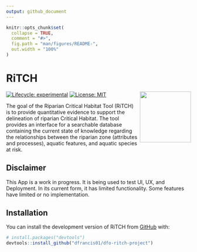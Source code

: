 ```yaml
---
output: github_document
---
```


<!-- README.md is generated from README.Rmd. Please edit that file -->

```r
knitr::opts_chunk$set(
  collapse = TRUE,
  comment = "#>",
  fig.path = "man/figures/README-",
  out.width = "100%"
)
```

# RiTCH
<img src="man/figures/logo.png" align="right" height="139" />
<!-- badges: start -->
[![Lifecycle: experimental](https://img.shields.io/badge/lifecycle-experimental-orange.svg)](https://lifecycle.r-lib.org/articles/stages.html#experimental)
[![License: MIT](https://img.shields.io/badge/License-MIT-brightgreen.svg)](https://opensource.org/licenses/MIT)
<!-- badges: end -->

The goal of the Riparian Critical Habitat Tool (RiTCH) is to provide quantitative evidence to support the delineation of riparian Critical Habitat. The tool provides an interface for a searchable database containing the current state of knowledge regarding the relationships between the riparian zone (attributes and processes), aquatic features, and aquatic species at risk.

## Disclaimer
This App is a work in progress. It is being used to test UI, UX, and 
Deployment. In its current form, it has limited functionality. Some features have limited or no implementation.

## Installation

You can install the development version of RiTCH from [GitHub](https://github.com/) with:

``` r
# install.packages("devtools")
devtools::install_github("dfrancis01/dfo-ritch-project")
```
<!--
You'll still need to render `README.Rmd` regularly, to keep `README.md` up-to-date. `devtools::build_readme()` is handy for this. 
-->
